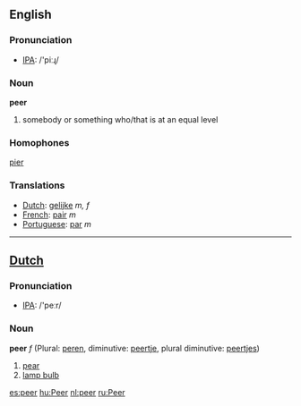 == English ==
=== Pronunciation ===
*[[w:IPA|IPA]]: /'piːɻ/
=== Noun ===
'''peer'''

# somebody or something who/that is at an equal level

=== Homophones ===
[[pier]]

=== Translations ===
*[[Dutch]]: [[gelijke]] ''m, f''
*[[French]]: [[pair]] ''m''
*[[Portuguese]]: [[par]] ''m''

----
==[[Dutch]]==
=== Pronunciation ===
*[[w:IPA|IPA]]: /'peːr/

=== Noun ===
'''peer''' ''f'' (Plural: [[peren]], diminutive: [[peertje]], plural diminutive: [[peertjes]])

#[[pear]]
#[[lamp bulb]]

[[es:peer]]
[[hu:Peer]]
[[nl:peer]]
[[ru:Peer]]